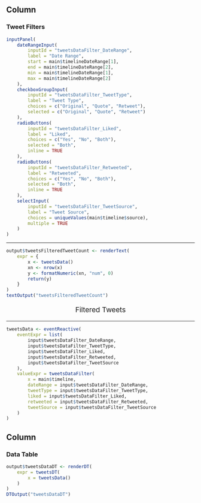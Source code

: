 Column {data-width=205}
----------

### **Tweet Filters** {id=tweetsDataFilters}

```r
inputPanel(
    dateRangeInput(
        inputId = "tweetsDataFilter_DateRange",
        label = "Date Range",
        start = main$timelineDateRange[1],
        end = main$timelineDateRange[2],
        min = main$timelineDateRange[1],
        max = main$timelineDateRange[2]
    ),
    checkboxGroupInput(
        inputId = "tweetsDataFilter_TweetType",
        label = "Tweet Type",
        choices = c("Original", "Quote", "Retweet"),
        selected = c("Original", "Quote", "Retweet")
    ),
    radioButtons(
        inputId = "tweetsDataFilter_Liked",
        label = "Liked",
        choices = c("Yes", "No", "Both"),
        selected = "Both",
        inline = TRUE
    ),
    radioButtons(
        inputId = "tweetsDataFilter_Retweeted",
        label = "Retweeted",
        choices = c("Yes", "No", "Both"),
        selected = "Both",
        inline = TRUE
    ),
    selectInput(
        inputId = "tweetsDataFilter_TweetSource",
        label = "Tweet Source",
        choices = uniqueValues(main$timeline$source),
        multiple = TRUE
    )
)
```

----------

```r
output$tweetsFilteredTweetCount <- renderText(
    expr = {
        x <- tweetsData()
        xn <- nrow(x)
        y <- formatNumeric(xn, "num", 0)
        return(y)
    }
)
textOutput("tweetsFilteredTweetCount")
```

<p style='font-size: 14pt; text-align: center;'>Filtered Tweets</p>

----------

```r
tweetsData <- eventReactive(
    eventExpr = list(
        input$tweetsDataFilter_DateRange,
        input$tweetsDataFilter_TweetType,
        input$tweetsDataFilter_Liked,
        input$tweetsDataFilter_Retweeted,
        input$tweetsDataFilter_TweetSource
    ),
    valueExpr = tweetsDataFilter(
        x = main$timeline,
        dateRange = input$tweetsDataFilter_DateRange,
        tweetType = input$tweetsDataFilter_TweetType,
        liked = input$tweetsDataFilter_Liked,
        retweeted = input$tweetsDataFilter_Retweeted,
        tweetSource = input$tweetsDataFilter_TweetSource
    )
)
```

Column {data-width=795}
----------

### **Data Table** {id=tweetsDataTable}

```r
output$tweetsDataDT <- renderDT(
    expr = tweetsDT(
        x = tweetsData()
    )
)
DTOutput("tweetsDataDT")
```
